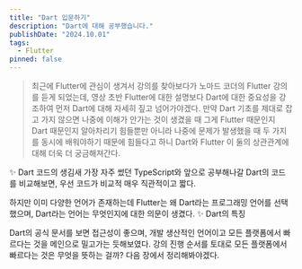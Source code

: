 ```yaml
---
title: "Dart 입문하기"
description: "Dart에 대해 공부했습니다."
publishDate: "2024.10.01"
tags:
  - Flutter
pinned: false
---
```


>최근에 Flutter에 관심이 생겨서 강의를 찾아보다가 노마드 코더의 Flutter 강의를 듣게 되었는데, 영상 초반 Flutter에 대한 설명보다 Dart에 대한 중요성을 강조하여 먼저 Dart에 대해 자세히 짚고 넘어가야겠다. 만약 Dart 기초를 제대로 잡고 가지 않으면 나중에 이해가 안가는 것이 생겼을 때 그게 Flutter 때문인지 Dart 때문인지 알아차리기 힘들뿐만 아니라 나중에 문제가 발생했을 때 두 가지를 동시에 배워야하기 때문에 힘들다고 하니 Dart와 Flutter 이 둘의 상관관계에 대해 더욱 더 궁금해져간다.

✨ Dart 코드의 생김새
가장 자주 썼던 TypeScript와 앞으로 공부해나갈 Dart의 코드를 비교해보면, 우선 코드가 비교적 매우 직관적이고 짧다.


하지만 이미 다양한 언어가 존재하는데 Flutter는 왜 Dart라는 프로그래밍 언어를 선택했으며, Dart라는 언어는 무엇인지에 대한 의문이 생겼다.
✨ Dart의 특징


Dart의 공식 문서를 보면 접근성이 좋으며, 개발 생산적인 언어이고 모든 플랫폼에서 빠르다는 것을 메인으로 밀고가는 듯해보였다. 강의 진행 순서를 토대로 모든 플랫폼에서 빠르다는 것은 무엇을 뜻하는 걸까? 다음 장에서 정리해봐야겠다.